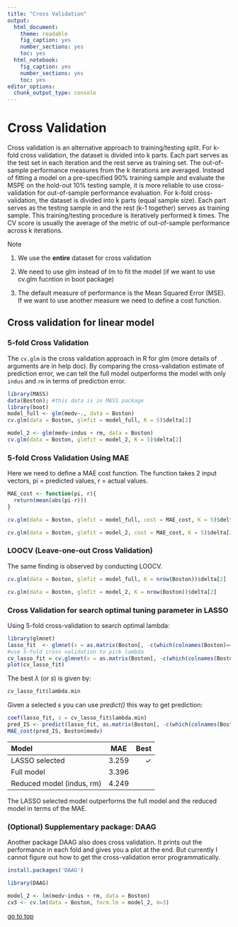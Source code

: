 ```yaml
---
title: "Cross Validation"
output: 
  html_document: 
    theme: readable
    fig_caption: yes
    number_sections: yes
    toc: yes
  html_notebook: 
    fig_caption: yes
    number_sections: yes
    toc: yes
editor_options: 
  chunk_output_type: console
---
```


# Cross Validation

Cross validation is an alternative approach to training/testing split. For k-fold cross validation, the dataset is divided into k parts. Each part serves as the test set in each iteration and the rest serve as training set. The out-of-sample performance measures from the k iterations are averaged. Instead of fitting a model on a pre-specified 90% training sample and evaluate the MSPE on the hold-out 10% testing sample, it is more reliable to use cross-validation for out-of-sample performance evaluation. For k-fold cross-validation, the dataset is divided into k parts (equal sample size). Each part serves as the testing sample in and the rest (k-1 together) serves as training sample. This training/testing procedure is iteratively performed k times. The CV score is usually the average of the metric of out-of-sample performance across k iterations.

Note

1. We use the **entire** dataset for cross validation

2. We need to use glm instead of lm to fit the model (if we want to use cv.glm fucntion in boot package)

3. The default measure of performance is the Mean Squared Error (MSE). If we want to use another measure we need to define a cost function.

## Cross validation for linear model

### 5-fold Cross Validation

The `cv.glm` is the cross validation approach in R for glm (more details of arguments are in help doc). By comparing the cross-validation estimate of prediction error, we can tell the full model outperforms the model with only `indus` and `rm` in terms of prediction error. 

```r
library(MASS)
data(Boston); #this data is in MASS package
library(boot)
model_full <- glm(medv~., data = Boston)
cv.glm(data = Boston, glmfit = model_full, K = 5)$delta[2]

model_2 <- glm(medv~indus + rm, data = Boston)
cv.glm(data = Boston, glmfit = model_2, K = 5)$delta[2]
```

### 5-fold Cross Validation Using MAE

Here we need to define a MAE cost function. The function takes 2 input vectors, pi =  predicted values, r = actual values.

```r
MAE_cost <- function(pi, r){
  return(mean(abs(pi-r)))
}

cv.glm(data = Boston, glmfit = model_full, cost = MAE_cost, K = 5)$delta[2]

cv.glm(data = Boston, glmfit = model_2, cost = MAE_cost, K = 5)$delta[2]
```

### LOOCV (Leave-one-out Cross Validation)

The same finding is observed by conducting LOOCV. 

```r
cv.glm(data = Boston, glmfit = model_full, K = nrow(Boston))$delta[2]

cv.glm(data = Boston, glmfit = model_2, K = nrow(Boston))$delta[2]
```


### Cross Validation for search optimal tuning parameter in LASSO 

Using 5-fold cross-validation to search optimal lambda: 

```r
library(glmnet)
lasso_fit  <- glmnet(x = as.matrix(Boston[, -c(which(colnames(Boston)=='medv'))]), y = Boston$medv, alpha = 1)
#use 5-fold cross validation to pick lambda
cv_lasso_fit = cv.glmnet(x = as.matrix(Boston[, -c(which(colnames(Boston)=='medv'))]), y = Boston$medv, alpha = 1, nfolds = 5)
plot(cv_lasso_fit)
```

The best $\lambda$ (or _s_) is given by:
```r
cv_lasso_fit$lambda.min
```

Given a selected _s_ you can use _predict()_ this way to get prediction:
```r
coef(lasso_fit, s = cv_lasso_fit$lambda.min)
pred_IS <- predict(lasso_fit, as.matrix(Boston[, -c(which(colnames(Boston)=='medv'))]), s = cv_lasso_fit$lambda.min)
MAE_cost(pred_IS, Boston$medv)
```

| Model                      |  MAE            | Best   |
|:---------------------------|:---------------:|-------:|
| LASSO selected             |   3.259         |   $\checkmark$     |
| Full model                 |   3.396         |        |
| Reduced model (indus, rm)   |   4.249         |        |

The LASSO selected model outperforms the full model and the reduced model in terms of the MAE. 

### (Optional) Supplementary package: DAAG 

Another package DAAG also does cross validation. It prints out the performance in each fold and gives you a plot at the end. But currently I cannot figure out how to get the cross-validation error programmatically.

```r
install.packages('DAAG')
```

```r
library(DAAG)
```
```r
model_2 <- lm(medv~indus + rm, data = Boston)
cv3 <- cv.lm(data = Boston, form.lm = model_2, m=3)
```

[go to top](#header)

